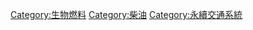 {{Commonscat|Biodiesel}}

[[Category:生物燃料|Category:生物燃料]]
[[Category:柴油|Category:柴油]]
[[Category:永續交通系統|Category:永續交通系統]]